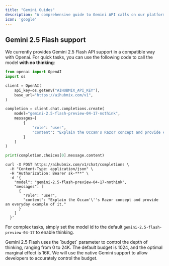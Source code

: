 ```yaml
---
title: "Gemini Guides"
description: "A comprehensive guide to Gemini API calls on our platform."
icon: 'google'
---
```


## Gemini 2.5 Flash support

We currently provides Gemini 2.5 Flash API support in a compatible way with Openai.
For quick tasks, you can use the following code to call the model **with no thinking**:
<CodeGroup>
```py Python
from openai import OpenAI
import os

client = OpenAI(
    api_key=os.getenv("AIHUBMIX_API_KEY"),
    base_url="https://aihubmix.com/v1",
)

completion = client.chat.completions.create(
    model="gemini-2.5-flash-preview-04-17-nothink",
    messages=[
        {
            "role": "user",
            "content": "Explain the Occam's Razor concept and provide everyday examples of it"
        }
    ]
)

print(completion.choices[0].message.content)
```

```shell Curl
curl -X POST https://aihubmix.com/v1/chat/completions \
  -H "Content-Type: application/json" \
  -H "Authorization: Bearer sk-***" \
  -d '{
    "model": "gemini-2.5-flash-preview-04-17-nothink",
    "messages": [
      {
        "role": "user",
        "content": "Explain the Occam'\''s Razor concept and provide an everyday example of it."
      }
    ]
  }'
```
</CodeGroup>

For complex tasks, simply set the model id to the default `gemini-2.5-flash-preview-04-17` to enable thinking.

<Info>
Gemini 2.5 Flash uses the `budget` parameter to control the depth of thinking, ranging from 0 to 24K. The default budget is 1024, and the optimal marginal effect is 16K.
We will use the native Gemini support to allow developers to accurately control the budget.
</Info>
